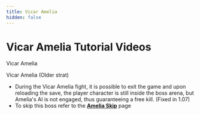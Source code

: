 ```yaml
---
title: Vicar Amelia
hidden: false
---
```



# Vicar Amelia Tutorial Videos

Vicar Amelia

<YouTube id="https://youtu.be/K6pwX82h1a4?si=aYhiOgdkj1azyvML" />

Vicar Amelia (Older strat)

<YouTube id="https://youtu.be/mfnaiWRAWj4?si=GeyQlF-WMoJqo91v" />

- During the Vicar Amelia fight, it is possible to exit the game and upon reloading the save, the player character is still inside the boss arena, but Amelia's AI is not engaged, thus guaranteeing a free kill. (Fixed in 1.07)
- To skip this boss refer to the [**Amelia Skip**](https://soulsspeedruns.com/bloodborne/amelia-skip/) page